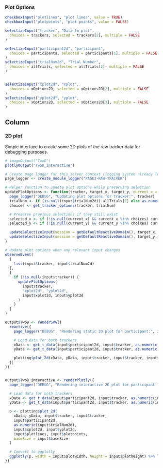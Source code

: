 
### Plot Options
```r
checkboxInput("plotlines", "plot lines", value = TRUE)
checkboxInput("plotpoints", "plot points", value = FALSE)

selectizeInput("tracker", "Data to plot",
  choices = trackers, selected = trackers[2], multiple = FALSE
)

selectizeInput("participant2d", "participant",
  choices = participants, selected = participants[1], multiple = FALSE
)
selectizeInput("trialNum2d", "Trial Number",
  choices = allTrials, selected = allTrials[2], multiple = FALSE
)


selectizeInput("xplot2d", "xplot",
  choices = xOptions2D, selected = xOptions2D[2], multiple = FALSE
)
selectizeInput("yplot2d", "yplot",
  choices = xOptions2D, selected = xOptions2D[3], multiple = FALSE
)
```


Column
--------------------------------------------
### 2D plot {data-height=1500}
Simple interface to create some 2D plots of the raw tracker data for debugging purposes.
```r
# imageOutput("TwoD")
plotlyOutput("TwoD_interactive")
```

```r
# Create page logger for this server context (logging system already loaded globally)
page_logger <- create_module_logger("PAGE3-RAW-TRACKER")

# Helper function to update plot options while preserving selection
updatePlotOptions <- function(tracker, target_x, target_y, current_x = NULL, current_y = NULL) {
  page_logger("DEBUG", "Updating plot options for tracker:", tracker)
  trialNum <- if (is.null(input$trialNum2d)) allTrials[2] else as.numeric(input$trialNum2d)
  choices <- get_tracker_options(tracker, trialNum)

  # Preserve previous selections if they still exist
  selected_x <- if (!is.null(current_x) && current_x %in% choices) current_x else choices[min(2, length(choices))]
  selected_y <- if (!is.null(current_y) && current_y %in% choices) current_y else choices[min(3, length(choices))]

  updateSelectizeInput(session = getDefaultReactiveDomain(), target_x, choices = choices, selected = selected_x)
  updateSelectizeInput(session = getDefaultReactiveDomain(), target_y, choices = choices, selected = selected_y)
}

# Update plot options when any relevant input changes
observeEvent(
  {
    list(input$tracker, input$trialNum2d)
  },
  {
    if (!is.null(input$tracker)) {
      updatePlotOptions(
        input$tracker,
        "xplot2d", "yplot2d",
        input$xplot2d, input$yplot2d
      )
    }
  }
)

output$TwoD <- renderSVG({
  reactive({
    page_logger("DEBUG", "Rendering static 2D plot for participant:", input$participant2d, "trial:", input$trialNum2d, "tracker:", input$tracker)

    # Load data for both trackers
    xData <- get_t_data(input$participant2d, input$tracker, as.numeric(input$trialNum2d))
    yData <- get_t_data(input$participant2d, input$tracker, as.numeric(input$trialNum2d))

    plotting$plot_2d(xData, yData, input$tracker, input$tracker, input$participant2d, as.numeric(input$trialNum2d), input$xplot2d, input$yplot2d, input$plotlines, input$plotpoints, baseSize = input$baseSize)
  })
})


output$TwoD_interactive <- renderPlotly({
  page_logger("DEBUG", "Rendering interactive 2D plot for participant:", input$participant2d, "trial:", input$trialNum2d, "tracker:", input$tracker)

  # Load data for both trackers
  xData <- get_t_data(input$participant2d, input$tracker, as.numeric(input$trialNum2d))
  yData <- get_t_data(input$participant2d, input$tracker, as.numeric(input$trialNum2d))

  p <- plotting$plot_2d(
    xData, yData, input$tracker, input$tracker,
    input$participant2d,
    as.numeric(input$trialNum2d),
    input$xplot2d, input$yplot2d,
    input$plotlines, input$plotpoints,
    baseSize = input$baseSize
  )

  # Convert to ggplotly
  ggplotly(p, width = input$plotwidth, height = input$plotheight) %>% layout(autosize = F)
})
```
